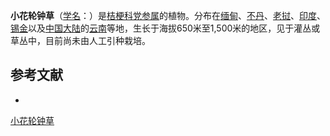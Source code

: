 {{Speciesbox
| name = 小花轮钟草
| status = 
| status_system = 
| image =
| genus = Codonopsis
| species = parviflora
| authority = (Wall.) Benth.
}}

'''小花轮钟草'''（[[学名|学名]]：{{lang|la|''Codonopsis parviflora''}}）是[[桔梗科|桔梗科]][[党参属|党参属]]的植物。分布在[[缅甸|缅甸]]、[[不丹|不丹]]、[[老挝|老挝]]、[[印度|印度]]、[[锡金|锡金]]以及[[中国大陆|中国大陆]]的[[云南|云南]]等地，生长于海拔650米至1,500米的地区，见于灌丛或草丛中，目前尚未由人工引种栽培。

== 参考文献 ==
<div class="references-small">
* {{cite web| url =http://www.bioinfo.cn/db05/KmzwSpecies.php?action=view&id=3295| title =小花轮钟草| work =《中国高等植物数据库全库》| publisher =中国科学院微生物研究所| author =昆明植物研究所| accessdate =2009-02-24| deadurl =yes| archiveurl =https://web.archive.org/web/20160304235629/http://www.bioinfo.cn/db05/KmzwSpecies.php?action=view&id=3295| archivedate =2016-03-04}}
</div>
{{Taxonbar|from=Q10960284}}

[[Category:党参属|小花轮钟草]]


{{植物小作品}}